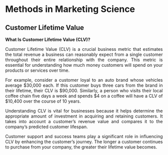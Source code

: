 # Methods in Marketing Science

<style> 
body {text-align: justify} 
</style>

## Customer Lifetime Value

**What Is Customer Lifetime Value (CLV)?**

Customer Lifetime Value (CLV) is a crucial business metric that estimates the total revenue a business can reasonably expect from a single customer throughout their entire relationship with the company. This metric is essential for understanding how much money customers will spend on your products or services over time.

For example, consider a customer loyal to an auto brand whose vehicles average $30,000 each. If this customer buys three cars from the brand in their lifetime, their CLV is $90,000. Similarly, a person who visits their local coffee chain five days a week and spends $4 on a coffee will have a CLV of $10,400 over the course of 10 years.

Understanding CLV is vital for businesses because it helps determine the appropriate amount of investment in acquiring and retaining customers. It takes into account a customer's revenue value and compares it to the company's predicted customer lifespan.

Customer support and success teams play a significant role in influencing CLV by enhancing the customer's journey. The longer a customer continues to purchase from your company, the greater their lifetime value becomes.
